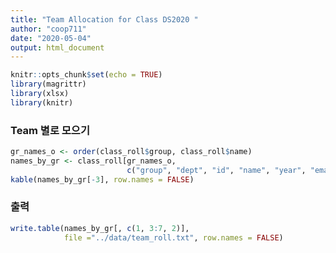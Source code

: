 ```yaml
---
title: "Team Allocation for Class DS2020 "
author: "coop711"
date: "2020-05-04"
output: html_document
---
```


```r
knitr::opts_chunk$set(echo = TRUE)
library(magrittr)
library(xlsx)
library(knitr)
```

<!--
### Data

```r
class_roll <- "../data/class_roll200407.xlsx" %>%
  read.xlsx(sheetIndex = 1,
             startRow = 2, endRow = 118,
             colIndex = c(3:7, 9),
             colClasses = rep("character", 6),
            encoding = "UTF-8",
            stringsAsFactors = FALSE)
names(class_roll) <- c("dept", "id", "name", "year", "email", "cell_no")
str(class_roll)
```

### 랜덤하게 29 Team으로 나누기

```r
set.seed(1)
N <- nrow(class_roll)
group <- sample(1:N) %% 29
class_roll$group <- factor(group, 
                           levels = 0:28, 
                           labels = paste("Team", 1:29, sep = "_"))
kable(class_roll)
```

### 학번

```r
kable(table("그룹" = class_roll$group, 
            "학번" = substr(class_roll$id, 
                          start = 1, stop = 4)))
```

### email 서비스업체

```r
email_list <- strsplit(class_roll$email, "@", fixed = TRUE)
mail_com <- sapply(email_list, `[`, 2)
kable(table("팀" = class_roll$group,
            "e-mail" = mail_com))
```

### 학년 분포

```r
kable(table("팀"= class_roll$group, "학년" = class_roll$year))
```

### 성씨 분포

```r
f_name <- substring(class_roll$name, 
                    first = 1, last = 1)
kable(table("팀" = class_roll$group,
            "Family Name" = f_name))
```

#### 많이 나오는 성씨

```r
f_name <- substring(class_roll$name, 
                    first = 1, 
                    last = 1)
# f_name %in% c("김","이","박")
f_name_f <- factor(ifelse(f_name %in% c("김", "이", "박", "최"), 
                          f_name, "기타"), 
                   levels = c("김", "이", "박", "최", "기타"))
kable(table("팀" = class_roll$group, "Family Name" = f_name_f))
```
-->

### Team 별로 모으기

```r
gr_names_o <- order(class_roll$group, class_roll$name)
names_by_gr <- class_roll[gr_names_o, 
                          c("group", "dept", "id", "name", "year", "email", "cell_no")]
kable(names_by_gr[-3], row.names = FALSE)
```


### 출력

```r
write.table(names_by_gr[, c(1, 3:7, 2)], 
            file ="../data/team_roll.txt", row.names = FALSE)
```

<!--
#### Team 1

```r
Team_1_names <- names_by_gr[names_by_gr$group == "Team 1", c("id", "name")]
kable(Team_1_names)
```

#### Team 2

```r
Team_2_names <- names_by_gr[names_by_gr$group == "Team 2", c("id", "name")]
kable(Team_2_names)
```

#### Team 3

```r
Team_3_names <- names_by_gr[names_by_gr$group == "Team 3", c("id", "name")]
kable(Team_3_names)
```

#### Team 4

```r
Team_4_names <- names_by_gr[names_by_gr$group == "Team 4", c("id", "name")]
kable(Team_4_names)
```

```r
save.image("./team_1801_data_out.RData")
```
-->